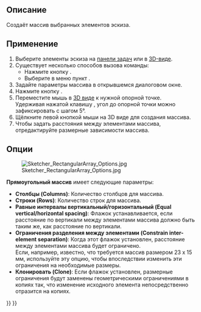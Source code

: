 <languages/>

<div class="mw-translate-fuzzy">
{{Docnav/ru
|[[Sketcher_Move/ru|Переместить]]
|[[Sketcher_RemoveAxesAlignment/ru|Удалить выравнивание осей]]
|[[Sketcher_Workbench/ru|Верстак "Sketcher"]]
|IconL=Sketcher_Move.svg
|IconR=Sketcher_RemoveAxesAlignment.svg
|IconC=Workbench_Sketcher.svg
}}
</div>

{{VeryImportantMessage|This tool is obsolete, it is not available in {{VersionPlus|1.0}}. Use [[Sketcher_Translate|Sketcher Translate]] instead.}}

{{GuiCommand/ru
|Name/ru=Прямоугольный массив
|Name=Sketcher_RectangularArray
|MenuLocation=Sketch → Инструменты для эскиза → Прямоугольный массив
|Workbenches=[[Sketcher_Workbench/ru|Sketcher]]
|Version=0.16
}}

<span id="Description"></span>
==Описание==

<div class="mw-translate-fuzzy">
Создаёт массив выбранных элементов эскиза.
</div>

<span id="Usage"></span>
==Применение==

# Выберите элементы эскиза на [[task_panel/ru|панели задач]] или в [[3D_view/ru|3D-виде]].
# Существует несколько способов вызова команды:
#* Нажмите кнопку {{Button|[[File:Sketcher_RectangularArray.svg|16px]] [[Sketcher_RectangularArray/ru|Прямоугольный массив]]}}.
#* Выберите в меню пункт {{MenuCommand|Sketch → Инструменты для эскиза → [[File:Sketcher_RectangularArray.svg|16px]] Прямоугольный массив}}.
# Задайте параметры массива в открывшемся диалоговом окне.
# Нажмите кнопку {{Button|OK}}.
# Переместите мышь в [[3D_view/ru|3D виде]] к нужной опорной точке.</br>Удерживая нажатой клавишу {{KEY|Ctrl}}, угол до опорной точки можно зафиксировать с шагом 5°. {{Version|0.20}}
# Щёлкните левой кнопкой мыши на 3D виде для создания массива.
# Чтобы задать расстояния между элементами массива, отредактируйте размерные зависимости массива.

<span id="Options"></span>
==Опции==

[[Image:Sketcher_RectangularArray_Options.jpg|frame|left]]

<div class="mw-translate-fuzzy">
'''Прямоугольный массив''' имеет следующие параметры:
* '''Столбцы (Columns)''': Количество столбцов для массива.
* '''Строки (Rows)''': Количество строк для массива.
* '''Равные интервалы вертикальный/горизонтальный (Equal vertical/horizontal spacing)''': Флажок устанавливается, если расстояние по вертикали между элементами массива должно быть таким же, как расстояние по вертикали.
* '''Ограничения разделения между элементами (Constrain inter-element separation)''': Когда этот флажок установлен, расстояние между элементами массива будет ограничено.</br>Если, например, известно, что требуется массив размером 23 x 15 мм, используйте эту опцию, чтобы впоследствии изменить эти ограничения на необходимые размеры.
* '''Клонировать (Clone)''': Если флажок установлен, размерные ограничения будут заменены геометрическими ограничениями в копиях так, что изменение исходного элемента непосредственно отразится на копиях.
</div>


<div class="mw-translate-fuzzy">
{{Docnav/ru
|[[Sketcher_Move/ru|Переместить]]
|[[Sketcher_RemoveAxesAlignment/ru|Удалить выравнивание осей]]
|[[Sketcher_Workbench/ru|Верстак "Sketcher"]]
|IconL=Sketcher_Move.svg
|IconR=Sketcher_RemoveAxesAlignment.svg
|IconC=Workbench_Sketcher.svg
}}
</div>

{{Sketcher_Tools_navi{{#translation:}}}}
{{Userdocnavi{{#translation:}}}}